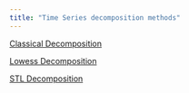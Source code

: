 ```yaml
---
title: "Time Series decomposition methods"
---
```


<div class="text-grid">


<div class="text-container">
  <a href="class_decomp.qmd" class="text-block">
    <div class="text-title">Classical Decomposition</div>
  </a>
</div>

<div class="text-container">
  <a href="lowess_decomp.qmd" class="text-block">
    <div class="text-title">Lowess Decomposition</div>
  </a>
</div>


<div class="text-container">
  <a href="stl_decomp.qmd" class="text-block">
    <div class="text-title">STL Decomposition</div>
  </a>
  </div>

</div>
